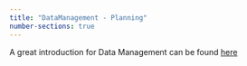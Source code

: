 ```yaml
---
title: "DataManagement - Planning"
number-sections: true
---
```


A great introduction for Data Management can be found [here](https://github.com/llmcloud24/de.KCD-Summer-School-2024/blob/main/Day_2/Data_Management/README.md)